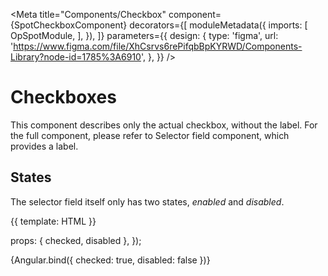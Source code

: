 

<Meta 
  title="Components/Checkbox"
  component={SpotCheckboxComponent}
  decorators={[
    moduleMetadata({
      imports: [
        OpSpotModule,
      ],
    }),
  ]}
  parameters={{
    design: {
      type: 'figma',
      url: 'https://www.figma.com/file/XhCsrvs6rePifqbBpKYRWD/Components-Library?node-id=1785%3A6910',
    },
  }}
/>

# Checkboxes

This component describes only the actual checkbox, without the label. For the full component, please refer to Selector field component, which provides a label.

## States

The selector field itself only has two states, *enabled* and *disabled*.


<Canvas>
  <Story name="HTML Template">
    {{ template: HTML }}
  </Story>
</Canvas>

<ArgsTable of={SpotCheckboxComponent} />

  props: { checked, disabled },
});

<Canvas>
  <Story name="Angular component">
    {Angular.bind({ checked: true, disabled: false })}
  </Story>
</Canvas>
